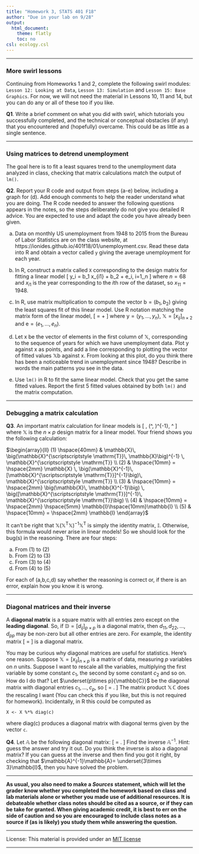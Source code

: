 ```yaml
---
title: "Homework 3, STATS 401 F18"
author: "Due in your lab on 9/28"
output:
  html_document:
    theme: flatly
    toc: no
csl: ecology.csl
---
```


\newcommand\mat[1]{\mathbb{#1}}
\renewcommand\vec[1]{\boldsymbol{\mathrm{#1}}}
\newcommand\xtranspose{{\mbox{\tiny \textsc{t}}}}
\newcommand\transpose{{\scriptscriptstyle \mathrm{T}}}

--------------

### More swirl lessons

Continuing from Homeworks 1 and 2, complete the following swirl modules: ```Lesson 12: Looking at Data```, ```Lesson 13: Simulation``` and ```Lesson 15: Base Graphics```. 
For now, we will not need the material in Lessons 10, 11 and 14, but you can do any or all of these too if you like. 

**Q1**. Write a brief comment on what you did with swirl, which tutorials you successfully completed, and the technical or conceptual obstacles (if any) that you encountered and (hopefully) overcame. This could be as little as a single sentence.

---------------

### Using matrices to detrend unemployment

The goal here is to fit a least squares trend to the  unemployment data analyzed in class, checking that matrix calculations match the output of `lm()`. 

**Q2**. Report your R code and output from steps (a-e) below, including a graph for (d). 
Add enough comments to help the reader understand what you are doing. 
The R code needed to answer the following questions appears in the notes, so the steps deliberately do not give you detailed R advice.
You are expected to use and adapt the code you have already been given.

(a) Data on monthly US unemployment from 1948 to 2015 from the Bureau of Labor Statistics are on the class website, at https://ionides.github.io/401f18/01/unemployment.csv. Read these data into R and obtain a vector called `y` giving the average unemployment for each year.

(b) In R, construct a matrix called `X` corresponding to the design matrix for fitting a linear model
\[
 y_i = b_1 x_{i1} + b_2 + e_i, i=1,\dots,n
\]
where $n=68$ and $x_{i1}$ is the year corresponding to the $i$th row of the dataset, so $x_{11}=1948$.

(c) In R, use matrix multiplication to compute the vector $\vec{b}=(b_1,b_2)$ giving the least squares fit of this linear model. Use R notation matching the matrix form of the linear model,
\[ 
\vec{y} = \mat{X}\vec{b} + \vec{e}
\]
where $\vec{y}=(y_1,\dots,y_n)$, $\mat{X}=[x_{ij}]_{n\times 2}$ and $\vec{e}=(e_1,\dots,e_n)$.

(d) Let $\vec{x}$ be the vector of elements in the first column of $\mat{X}$, corresponding to the sequence of years for which we have unemployment data. Plot $\vec{y}$ against $\vec{x}$ as points, and add a line corresponding to plotting the vector of fitted values $\mat{X}\vec{b}$ against $\vec{x}$. From looking at this plot, do you think there has been a noticeable trend in unemployment since 1948? Describe in words the main patterns you see in the data.

(e) Use `lm()` in R to fit the same linear model. Check that you get the same fitted values. Report the first 5 fitted values obtained by both `lm()` and the matrix computation.



------------------

### Debugging a matrix calculation

**Q3**. An important matrix calculation for linear models is
\[
\mat{X}\, \big(\mat{X}^\transpose\, \mat{X}\big)^{-1}\, \mat{X}^\transpose
\]
where $\mat{X}$ is the $n\times p$ design matrix for a linear model. Your friend shows you the following calculation:

$\begin{array}{ll}
(1) \hspace{40mm} & \mat{X}\, \big(\mat{X}^\transpose \, \mat{X}\big)^{-1} \, \mat{X}^\transpose 
\\
(2) & \hspace{10mm} =  \hspace{2mm} \mat{X} \, \big(\mat{X}^{-1}\, [\mat{X}^\transpose]^{-1}\big)\, \mat{X}^\transpose
\\
(3) &  \hspace{10mm} =  \hspace{2mm}   \big(\mat{X}\, \mat{X}^{-1}\big) \, \big([\mat{X}^\transpose]^{-1}\, \mat{X}^\transpose\big)
\\
(4) &  \hspace{10mm} =  \hspace{2mm}   \hspace{5mm} \mat{I}\hspace{10mm}\mat{I}
\\
(5) &  \hspace{10mm} =  \hspace{2mm}  \mat{I}
\end{array}$
 
It can't be right that $\mat{X}\big(\mat{X}^\transpose\mat{X}\big)^{-1}\mat{X}^\transpose$ is simply the identity matrix, $\mat{I}$. Otherwise, this formula would never arise in linear models! So we should look for the bug(s) in the reasoning. There are four steps: 

(a) From (1) to (2)
(b) From (2) to (3)
(c) From (3) to (4)
(d) From (4) to (5)

For each of (a,b,c,d) say whether the reasoning is correct or, if there is an error, explain how you know it is wrong.

-------------------

### Diagonal matrices and their inverse

A **diagonal matrix** is a square matrix with all entries zero except on the **leading diagonal**.
So, if $\mat{D}=[d_{ij}]_{p\times p}$ is a diagonal matrix, then $d_{11},d_{22},\dots,d_{pp}$ may be non-zero but all other entries are zero. For example, the identity matrix
\[
\underset{3\times 3}\mat{I} = \left[
\begin{array}{ccc}
1 & 0 & 0 \\
0 & 1 & 0 \\
0 & 0 & 1 
\end{array}
\right]
\]
is a diagonal matrix. 

You may be curious why diagonal matrices are useful for statistics. Here's one reason.
Suppose $\mat{X}=[x_{ij}]_{n\times p}$ is a matrix of data, measuring $p$ variables on $n$ units. 
Suppose I want to rescale all the variables,  multiplying the first variable by some constant $c_1$, the second by some constant $c_2$ and so on. How do I do that? Let $\underset{p\times p}{\mat{C}}$ be the diagonal matrix with diagonal entries $c_1,\dots,c_p$, so
\[
\mat{C} = \left[
\begin{array}{cccc}
c_1 & 0 & \dots & 0 \\
0 & c_2 & \dots & 0 \\
\vdots & \vdots & \ddots & \vdots \\
0 & 0 & \dots & c_p 
\end{array}
\right].
\]
The matrix product $\mat{X}\,\mat{C}$ does the rescaling I want (You can check this if you like, but this is not required for homework). Incidentally, in R this could be computed as
```
X <- X %*% diag(c)
```
where diag(c) produces a diagonal matrix with diagonal terms given by the vector `c`.

**Q4**. Let $\mat{A}$ be the following diagonal matrix:
\[
\mat{A} = \left[
\begin{array}{ccc}
1 & 0 & 0 \\
0 & 2 & 0 \\
0 & 0 & 3 
\end{array}
\right].
\]
Find the inverse $\mat{A}^{-1}$. Hint: guess the answer and try it out. Do you think the inverse is also a diagonal matrix? If you can guess at the inverse and then find you got it right, by checking that $\mat{A}^{-1}\mat{A}= \underset{3\times 3}\mat{I}$, then you have solved the problem.


--------------

**As usual, you also need to make a _Sources_ statement, which will let the grader know whether you completed the homework based on class and lab materials alone or whether you made use of additional resources. It is debateable whether class notes should be cited as a source, or if they can be take for granted. When giving academic credit, it is best to err on the side of caution and so you are encouraged to include class notes as a source if (as is likely) you study them while answering the question.**


--------------

License: This material is provided under an [MIT license](https://ionides.github.io/401w18/LICENSE)<br>

------
